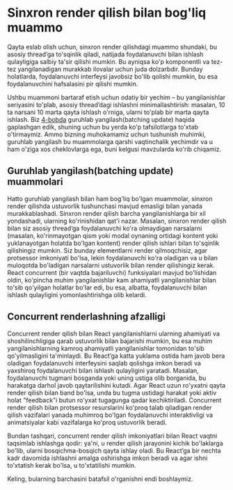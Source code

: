 # Sinxron render qilish bilan bog'liq muammo

Qayta eslab olish uchun, sinxron render qilishdagi muammo shundaki, bu asosiy thread’ga to'sqinlik qiladi, natijada foydalanuvchi bilan ishlash qulayligiga salbiy ta'sir qilishi mumkin. Bu ayniqsa ko'p komponentli va tez-tez yangilanadigan murakkab ilovalar uchun juda dolzarbdir. Bunday holatlarda, foydalanuvchi interfeysi javobsiz bo'lib qolishi mumkin, bu esa foydalanuvchini hafsalasini pir qilishi mumkin.

Ushbu muammoni bartaraf etish uchun odatiy bir yechim – bu yangilanishlar seriyasini to'plab, asosiy thread’dagi ishlashni minimallashtirish: masalan, 10 ta narsani 10 marta qayta ishlash o'rniga, ularni to'plab bir marta qayta ishlash. Biz [4-bobda](/books/react/inside-reconciliation) guruhlab yangilash(batching update) haqida gaplashgan edik, shuning uchun bu yerda ko'p tafsilotlarga to'xtab o'tirmaymiz. Ammo bizning muhokamamiz uchun tushunish muhimki, guruhlab yangilash bu muammolarga qarshi vaqtinchalik yechimdir va u ham o'ziga xos cheklovlarga ega, buni kelgusi mavzularda ko'rib chiqamiz.

## Guruhlab yangilash(batching update) muammolari

Hatto guruhlab yangilash bilan ham bog'liq bo'lgan muammolar, sinxron render qilishda ustuvorlik tushunchasi mavjud emasligi bilan yanada murakkablashadi. Sinxron render qilish barcha yangilanishlarga bir xil yondashadi, ularning ko'rinishidan qat'i nazar. Masalan, sinxron render qilish bilan siz asosiy thread’ga foydalanuvchi ko'ra olmaydigan narsalarni (masalan, ko'rinmayotgan qism yoki modal oynaning ortidagi kontent yoki yuklanayotgan holatda bo'lgan kontent) render qilish ishlari bilan to'sqinlik qilishingiz mumkin. Siz bunday elementlarni render qilmoqchisiz, agar protsessor imkoniyati bo'lsa, lekin foydalanuvchi ko'ra oladigan va u bilan muloqotda bo'ladigan narsalarni ustuvorlik bilan render qilishingiz kerak. React concurrent (bir vaqtda bajariluvchi) funksiyalari mavjud bo'lishidan oldin, ko'pincha muhim yangilanishlar kam ahamiyatli yangilanishlar bilan to'sib qo'yilgan holatlar bo'lar edi, bu esa, albatta, foydalanuvchi bilan ishlash qulayligini yomonlashtirishga olib kelardi.

## Concurrent renderlashning afzalligi

Concurrent render qilish bilan React yangilanishlarni ularning ahamiyati va shoshilinchligiga qarab ustuvorlik bilan bajarishi mumkin, bu esa muhim yangilanishlarning kamroq ahamiyatli yangilanishlar tomonidan to'sib qo'yilmasligini ta'minlaydi. Bu React’ga katta yuklama ostida ham javob bera oladigan foydalanuvchi interfeysini saqlab qolishga imkon beradi va yaxshiroq foydalanuvchi bilan ishlash qulayligini yaratadi. Masalan, foydalanuvchi tugmani bosganda yoki uning ustiga olib borganida, bu harakatga darhol javob qaytarilishini kutadi. Agar React uzun ro'yxatni qayta render qilish bilan band bo'lsa, unda bu tugma ustidagi harakat yoki aktiv holat "feedback"i butun ro'yxat tugagunga qadar kechiktiriladi. Concurrent render qilish bilan protsessor resurslarini ko'proq talab qiladigan render qilish vazifalari yanada muhimroq bo'lgan foydalanuvchi interaktivligi va animatsiyalar kabi vazifalarga ko'proq ustuvorlik beradi.

Bundan tashqari, concurrent render qilish imkoniyatlari bilan React vaqtni taqsimlab ishlashga qodir: ya'ni, u render qilish jarayonini kichik bo'laklarga bo'lib, ularni bosqichma-bosqich qayta ishlay oladi. Bu React’ga bir nechta kadr davomida ishlashni amalga oshirishga imkon beradi va agar ishni to'xtatish kerak bo'lsa, u to'xtatilishi mumkin.

Keling, bularning barchasini batafsil o'rganishni endi boshlaymiz.